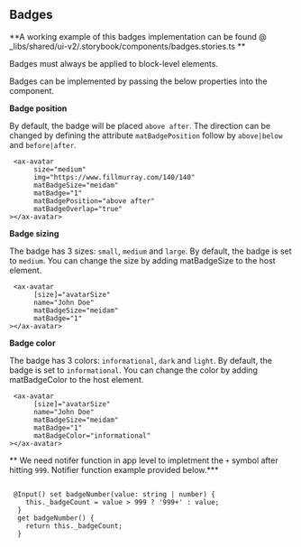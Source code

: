 
<Meta title="Wiki/Badges" />

## Badges

**A working example of this badges implementation can be found @ \_libs/shared/ui-v2/.storybook/components/badges.stories.ts **

Badges must always be applied to block-level elements.

Badges can be implemented by passing the below properties into the component.

**Badge position**

By default, the badge will be placed `above after`. The direction can be changed by defining the attribute `matBadgePosition` follow by `above|below` and `before|after`.

```
 <ax-avatar
      size="medium"
      img="https://www.fillmurray.com/140/140"
      matBadgeSize="meidam"
      matBadge="1"
      matBadgePosition="above after"
      matBadgeOverlap="true"
></ax-avatar>
```

**Badge sizing**

The badge has 3 sizes: `small`, `medium` and `large`. By default, the badge is set to `medium`. You can change the size by adding matBadgeSize to the host element.

```
 <ax-avatar
      [size]="avatarSize"
      name="John Doe"
      matBadgeSize="meidam"
      matBadge="1"
></ax-avatar>

```

**Badge color**

The badge has 3 colors: `informational`, `dark` and `light`. By default, the badge is set to `informational`. You can change the color by adding matBadgeColor to the host element.

```
 <ax-avatar
      [size]="avatarSize"
      name="John Doe"
      matBadgeSize="meidam"
      matBadge="1"
      matBadgeColor="informational"
></ax-avatar>

```

** We need notifer function in app level to impletment the `+` symbol after hitting `999`. Notifier function example provided below.\***

```

 @Input() set badgeNumber(value: string | number) {
    this._badgeCount = value > 999 ? '999+' : value;
  }
  get badgeNumber() {
    return this._badgeCount;
  }

```
